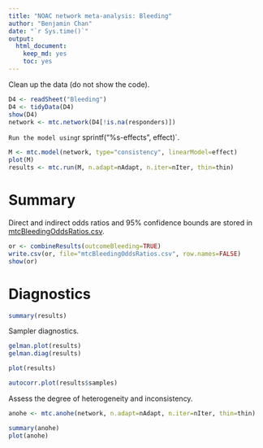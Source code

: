 ```yaml
---
title: "NOAC network meta-analysis: Bleeding"
author: "Benjamin Chan"
date: "`r Sys.time()`"
output: 
  html_document: 
    keep_md: yes
    toc: yes
---
```



Clean up the data (do not show the code).

```r
D4 <- readSheet("Bleeding")
D4 <- tidyData(D4)
show(D4)
network <- mtc.network(D4[!is.na(responders)])
```

`Run the model using `r sprintf("%s-effects", effect)`.

```r
M <- mtc.model(network, type="consistency", linearModel=effect)
plot(M)
results <- mtc.run(M, n.adapt=nAdapt, n.iter=nIter, thin=thin)
```

# Summary

Direct and indirect odds ratios and 95% confidence bounds are stored in
[mtcBleedingOddsRatios.csv](mtcBleedingOddsRatios.csv).

```r
or <- combineResults(outcomeBleeding=TRUE)
write.csv(or, file="mtcBleedingOddsRatios.csv", row.names=FALSE)
show(or)
```

# Diagnostics

```r
summary(results)
```

Sampler diagnostics.

```r
gelman.plot(results)
gelman.diag(results)
```

```r
plot(results)
```

```r
autocorr.plot(results$samples)
```

Assess the degree of heterogeneity and inconsistency.

```r
anohe <- mtc.anohe(network, n.adapt=nAdapt, n.iter=nIter, thin=thin)
```

```r
summary(anohe)
plot(anohe)
```
